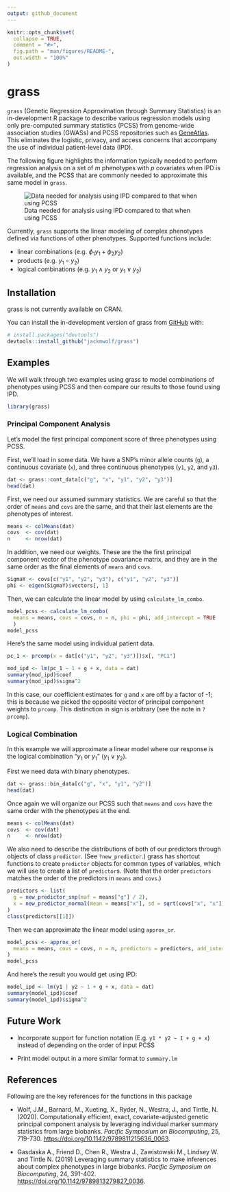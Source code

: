```yaml
---
output: github_document
---
```


<!-- README.md is generated from README.Rmd. Please edit that file -->

```r
knitr::opts_chunk$set(
  collapse = TRUE,
  comment = "#>",
  fig.path = "man/figures/README-",
  out.width = "100%"
)
```
# grass

<!-- badges: start -->
<!-- badges: end -->

`grass` (Genetic Regression Approximation through Summary Statistics) is an in-development R package to describe various regression models using only pre-computed summary statistics (PCSS) from genome-wide association studies (GWASs) and PCSS repositories such as [GeneAtlas](http://geneatlas.roslin.ed.ac.uk/).
This eliminates the logistic, privacy, and access concerns that accompany the use of individual patient-level data (IPD).


The following figure highlights the information typically needed to perform regression analysis on a set of $m$ phenotypes with $p$ covariates when IPD is available, and the PCSS that are commonly needed to approximate this same model in `grass`.

![Data needed for analysis using IPD compared to that when using PCSS](./man/figures/IPDvsPCSS.png)

Currently, `grass` supports the linear modeling of complex phenotypes defined via functions of other phenotypes.
Supported functions include:

* linear combinations (e.g. $\phi_1y_1 + \phi_2y_2$)
* products (e.g. $y_1\circ y_2$)
* logical combinations (e.g. $y_1\wedge y_2$ or $y_1\vee y_2$)

## Installation

grass is not currently available on CRAN.

You can install the in-development version of grass from [GitHub](https://github.com/) with:

``` r
# install.packages("devtools")
devtools::install_github("jackmwolf/grass")
```
## Examples

We will walk through two examples using grass to model combinations of phenotypes using PCSS and then compare our results to those found using IPD.

```r
library(grass)
```


### Principal Component Analysis

Let's model the first principal component score of three phenotypes using PCSS.

First, we'll load in some data. We have a SNP's minor allele counts (`g`), a continuous covariate (`x`), and three continuous phenotypes (`y1`, `y2`, and `y3`).

```r
dat <- grass::cont_data[c("g", "x", "y1", "y2", "y3")]
head(dat)
```

First, we need our assumed summary statistics. 
We are careful so that the order of `means` and `covs` are the same, and that their last elements are the phenotypes of interest.

```r
means <- colMeans(dat)
covs  <- cov(dat)
n     <- nrow(dat)
```

In addition, we need our weights. 
These are the the first principal component vector of the phenotype covariance matrix, and they are in the same order as the final elements of `means` and `covs`.

```r
SigmaY <- covs[c("y1", "y2", "y3"), c("y1", "y2", "y3")]
phi <- eigen(SigmaY)$vectors[, 1]
```

Then, we can calculate the linear model by using `calculate_lm_combo`.

```r
model_pcss <- calculate_lm_combo(
  means = means, covs = covs, n = n, phi = phi, add_intercept = TRUE
  )
model_pcss
```

Here's the same model using individual patient data. 

```r
pc_1 <- prcomp(x = dat[c("y1", "y2", "y3")])$x[, "PC1"]

mod_ipd <- lm(pc_1 ~ 1 + g + x, data = dat)
summary(mod_ipd)$coef
summary(mod_ipd)$sigma^2
```

In this case, our coefficient estimates for `g` and `x` are off by a factor of -1; this is because we picked the opposite vector of principal component weights to `prcomp`.
This distinction in sign is arbitrary (see the note in `?prcomp`).

### Logical Combination

In this example we will approximate a linear model where our response is the logical combination "$y_1$ or $y_1$" ($y_1\vee y_2$).

First we need data with binary phenotypes.

```r
dat <- grass::bin_data[c("g", "x", "y1", "y2")]
head(dat)
```

Once again we will organize our PCSS such that `means` and `covs` have the same order with the phenotypes at the end.

```r
means <- colMeans(dat)
covs  <- cov(dat)
n     <- nrow(dat)
```

We also need to describe the distributions of both of our predictors through objects of class `predictor`. 
(See `?new_predictor`.)
grass has shortcut functions to create `predictor` objects for common types of variables, which we will use to create a list of `predictor`s.
(Note that the order `predictors` matches the order of the predictors in `means` and `covs`.)

```r
predictors <- list(
  g = new_predictor_snp(maf = means["g"] / 2),
  x = new_predictor_normal(mean = means["x"], sd = sqrt(covs["x", "x"]))
)
class(predictors[[1]])
```

Then we can approximate the linear model using `approx_or`.

```r
model_pcss <- approx_or(
  means = means, covs = covs, n = n, predictors = predictors, add_intercept = TRUE
)
model_pcss
```

And here's the result you would get using IPD:

```r
model_ipd <- lm(y1 | y2 ~ 1 + g + x, data = dat)
summary(model_ipd)$coef
summary(model_ipd)$sigma^2
```

## Future Work

* Incorporate support for function notation (E.g. `y1 * y2 ~ 1 + g + x`) instead of depending on the order of input PCSS

* Print model output in a more similar format to `summary.lm`

## References
Following are the key references for the functions in this package

* Wolf, J.M., Barnard, M., Xueting, X., Ryder, N., Westra, J., and Tintle, N. 
  (2020). Computationally efficient, exact, covariate-adjusted genetic principal
  component analysis by leveraging individual marker summary statistics from 
  large biobanks. *Pacific Symposium on Biocomputing*, 25, 719-730. 
  [https://doi.org/10.1142/9789811215636_0063](https://doi.org/10.1142/9789811215636_0063).
  
* Gasdaska A., Friend D., Chen R., Westra J., Zawistowski M., Lindsey W. and 
  Tintle N. (2019) Leveraging summary statistics to make inferences about 
  complex phenotypes in large biobanks. *Pacific Symposium on Biocomputing*, 24, 
  391-402.
  [https://doi.org/10.1142/9789813279827_0036](https://doi.org/10.1142/9789813279827_0036).
